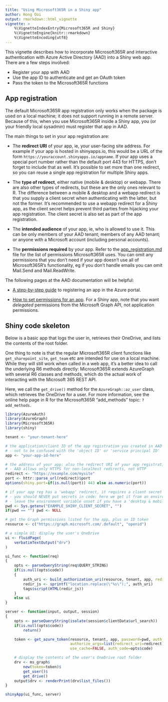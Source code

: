 ---
title: "Using Microsoft365R in a Shiny app"
author: Hong Ooi
output: rmarkdown::html_vignette
vignette: >
    %\VignetteIndexEntry{Microsoft365R and Shiny}
    %\VignetteEngine{knitr::rmarkdown}
    %\VignetteEncoding{utf8}
---

This vignette describes how to incorporate Microsoft365R and interactive authentication with Azure Active Directory (AAD) into a Shiny web app. There are a few steps involved:

- Register your app with AAD
- Use the app ID to authenticate and get an OAuth token
- Pass the token to the Microsoft365R functions

## App registration

The default Microsoft365R app registration only works when the package is used on a local machine; it does not support running in a remote server. Because of this, when you use Microsoft365R inside a Shiny app, you (or your friendly local sysadmin) must register that app in AAD.

The main things to set in your app registration are:

- The **redirect URI** of your app, ie, your user-facing site address. For example if your app is hosted in shinyapps.io, this would be a URL of the form `https://youraccount.shinyapps.io/appname`. If your app uses a special port number rather than the default port 443 for HTTPS, don't forget to include that as well. It's possible to set more than one redirect, so you can reuse a single app registration for multiple Shiny apps.

- The **type of redirect**, either native (mobile & desktop) or webapp. There are also other types of redirects, but these are the only ones relevant to R. The difference between a mobile & desktop and a webapp redirect is that you supply a client secret when authenticating with the latter, but not the former. It's recommended to use a webapp redirect for a Shiny app, as the client secret helps prevent third parties from hijacking your app registration. The client secret is also set as part of the app registration.

- The **intended audience** of your app, ie, who is allowed to use it. This can be only members of your AAD tenant; members of any AAD tenant; or anyone with a Microsoft account (including personal accounts).

- The **permissions required** by your app. Refer to the [app_registration.md](https://github.com/Azure/Microsoft365R/blob/master/inst/app_registration.md) file for the list of permissions Microsoft365R uses. You can omit any permissions that you don't need if your app doesn't use all of Microsoft365R's functionality, eg if you don't handle emails you can omit Mail.Send and Mail.ReadWrite.

The following pages at the AAD documentation will be helpful:

- [A step-by-step guide](https://learn.microsoft.com/en-us/azure/active-directory/develop/quickstart-register-app) to registering an app in the Azure portal.

- [How to set permissions for an app](https://learn.microsoft.com/en-us/azure/active-directory/develop/quickstart-configure-app-access-web-apis). For a Shiny app, note that you want _delegated_ permissions from the Microsoft Graph API, not application permissions.

## Shiny code skeleton

Below is a basic app that logs the user in, retrieves their OneDrive, and lists the contents of the root folder.

One thing to note is that the regular Microsoft365R client functions like `get_sharepoint_site`, `get_team` etc are intended for use on a local machine. While they will still work when called in a web app, it's a better idea to call the underlying R6 methods directly: Microsoft365R extends AzureGraph with several R6 classes and methods, which do the actual work of interacting with the Microsoft 365 REST API.

Here, we call the `get_drive()` method for the `AzureGraph::az_user` class, which retrieves the OneDrive for a user. For more information, see the online help page in R for the Microsoft365R "add_methods" topic: `?add_methods`.

```r
library(AzureAuth)
library(AzureGraph)
library(Microsoft365R)
library(shiny)

tenant <- "your-tenant-here"

# the application/client ID of the app registration you created in AAD
# - not to be confused with the 'object ID' or 'service principal ID'
app <- "your-app-id-here"

# the address of your app: also the redirect URI of your app registration
# - AAD allows only HTTPS for non-localhost redirects, not HTTP
redirect <- "https://example.com/mysite"
port <- httr::parse_url(redirect)$port
options(shiny.port=if(is.null(port)) 443 else as.numeric(port))

# if your app reg has a 'webapp' redirect, it requires a client secret (password)
# - you should NEVER put secrets in code: here we get it from an environment variable
# - leave the environment variable unset if you have a 'desktop & mobile' redirect
pwd <- Sys.getenv("EXAMPLE_SHINY_CLIENT_SECRET", "")
if(pwd == "") pwd <- NULL

# get the Graph permissions listed for the app, plus an ID token
resource <- c("https://graph.microsoft.com/.default", "openid")

# a simple UI: display the user's OneDrive
ui <- fluidPage(
    verbatimTextOutput("drv")
)

ui_func <- function(req)
{
    opts <- parseQueryString(req$QUERY_STRING)
    if(is.null(opts$code))
    {
        auth_uri <- build_authorization_uri(resource, tenant, app, redirect_uri=redirect, version=2)
        redir_js <- sprintf("location.replace(\"%s\");", auth_uri)
        tags$script(HTML(redir_js))
    }
    else ui
}

server <- function(input, output, session)
{
    opts <- parseQueryString(isolate(session$clientData$url_search))
    if(is.null(opts$code))
        return()

    token <- get_azure_token(resource, tenant, app, password=pwd, auth_type="authorization_code",
                             authorize_args=list(redirect_uri=redirect), version=2,
                             use_cache=FALSE, auth_code=opts$code)

    # display the contents of the user's OneDrive root folder
    drv <- ms_graph$
        new(token=token)$
        get_user()$
        get_drive()
    output$drv <- renderPrint(drv$list_files())
}

shinyApp(ui_func, server)
```
